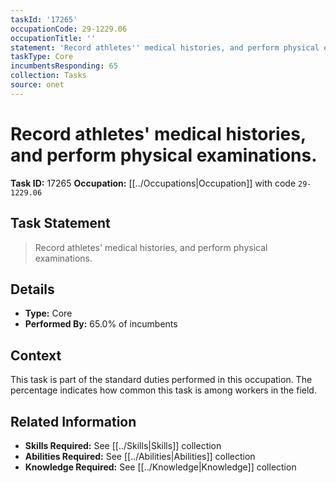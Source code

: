 ```yaml
---
taskId: '17265'
occupationCode: 29-1229.06
occupationTitle: ''
statement: 'Record athletes'' medical histories, and perform physical examinations.'
taskType: Core
incumbentsResponding: 65
collection: Tasks
source: onet
---
```

# Record athletes' medical histories, and perform physical examinations.

**Task ID:** 17265
**Occupation:** [[../Occupations|Occupation]] with code `29-1229.06`

## Task Statement

> Record athletes' medical histories, and perform physical examinations.

## Details

- **Type:** Core
- **Performed By:** 65.0% of incumbents

## Context

This task is part of the standard duties performed in this occupation. The percentage indicates how common this task is among workers in the field.

## Related Information

- **Skills Required:** See [[../Skills|Skills]] collection
- **Abilities Required:** See [[../Abilities|Abilities]] collection
- **Knowledge Required:** See [[../Knowledge|Knowledge]] collection
